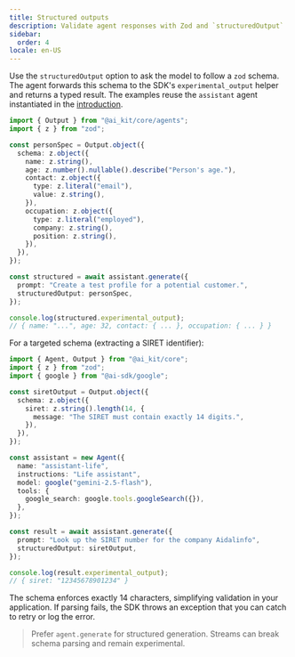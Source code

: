 ```yaml
---
title: Structured outputs
description: Validate agent responses with Zod and `structuredOutput`
sidebar:
  order: 4
locale: en-US
---
```


Use the `structuredOutput` option to ask the model to follow a `zod` schema. The agent forwards this schema to the SDK's `experimental_output` helper and returns a typed result. The examples reuse the `assistant` agent instantiated in the [introduction](./introduction).

```ts
import { Output } from "@ai_kit/core/agents";
import { z } from "zod";

const personSpec = Output.object({
  schema: z.object({
    name: z.string(),
    age: z.number().nullable().describe("Person's age."),
    contact: z.object({
      type: z.literal("email"),
      value: z.string(),
    }),
    occupation: z.object({
      type: z.literal("employed"),
      company: z.string(),
      position: z.string(),
    }),
  }),
});

const structured = await assistant.generate({
  prompt: "Create a test profile for a potential customer.",
  structuredOutput: personSpec,
});

console.log(structured.experimental_output);
// { name: "...", age: 32, contact: { ... }, occupation: { ... } }
```

For a targeted schema (extracting a SIRET identifier):

```ts
import { Agent, Output } from "@ai_kit/core";
import { z } from "zod";
import { google } from "@ai-sdk/google";

const siretOutput = Output.object({
  schema: z.object({
    siret: z.string().length(14, {
      message: "The SIRET must contain exactly 14 digits.",
    }),
  }),
});

const assistant = new Agent({
  name: "assistant-life",
  instructions: "Life assistant",
  model: google("gemini-2.5-flash"),
  tools: {
    google_search: google.tools.googleSearch({}),
  },
});

const result = await assistant.generate({
  prompt: "Look up the SIRET number for the company Aidalinfo",
  structuredOutput: siretOutput,
});

console.log(result.experimental_output);
// { siret: "12345678901234" }
```

The schema enforces exactly 14 characters, simplifying validation in your application. If parsing fails, the SDK throws an exception that you can catch to retry or log the error.

> Prefer `agent.generate` for structured generation. Streams can break schema parsing and remain experimental.
